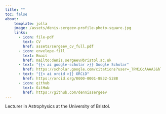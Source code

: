 ```yaml
---
title: ""
toc: false
about:
    template: jolla
    image: /assets/denis-sergeev-profile-photo-square.jpg
    links:
      - icon: file-pdf
        text: CV
        href: assets/sergeev_cv_full.pdf
      - icon: envelope-fill
        text: Email
        href: mailto:denis.sergeev@bristol.ac.uk
      - text: "{{< ai google-scholar >}} Google Scholar"
        href: https://scholar.google.com/citations?user=_TPM1CcAAAAJ&hl=en
      - text: "{{< ai orcid >}} ORCiD"
        href: https://orcid.org/0000-0001-8832-5288
      - icon: github
        text: GitHub
        href: https://github.com/dennissergeev
---
```


Lecturer in Astrophysics at the University of Bristol.